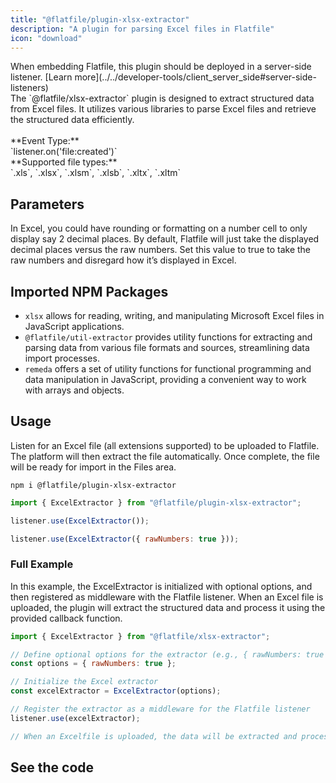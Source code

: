 ```yaml
---
title: "@flatfile/plugin-xlsx-extractor"
description: "A plugin for parsing Excel files in Flatfile"
icon: "download"
---
```


<Warning>
  When embedding Flatfile, this plugin should be deployed in a server-side
  listener. [Learn
  more](../../developer-tools/client_server_side#server-side-listeners)
</Warning>

<CardGroup cols={1}>
  <Card
    title="@flatfile/plugin-xlsx-extractor"
    icon="download"
  >
    <br />
    The `@flatfile/xlsx-extractor` plugin is designed to extract structured data from Excel files. It utilizes various libraries to parse Excel files and retrieve the structured data efficiently.
    <br/>
    <br/>
    **Event Type:**<br/>`listener.on('file:created')`
    <br/>
    **Supported file types:**<br/>`.xls`, `.xlsx`, `.xlsm`, `.xlsb`, `.xltx`, `.xltm`

  </Card>
</CardGroup>

## Parameters

<ParamField path="rawNumbers" type="boolean">
  In Excel, you could have rounding or formatting on a number cell to only
  display say 2 decimal places. By default, Flatfile will just take the
  displayed decimal places versus the raw numbers. Set this value to true to
  take the raw numbers and disregard how it’s displayed in Excel.
</ParamField>

## Imported NPM Packages

- `xlsx` allows for reading, writing, and manipulating Microsoft Excel files in JavaScript applications.
- `@flatfile/util-extractor` provides utility functions for extracting and parsing data from various file formats and sources, streamlining data import processes.
- `remeda` offers a set of utility functions for functional programming and data manipulation in JavaScript, providing a convenient way to work with arrays and objects.

## Usage

Listen for an Excel file (all extensions supported) to be uploaded to Flatfile. The platform will then extract the file automatically. Once complete, the file will be ready for import in the Files area.

```SSH install
npm i @flatfile/plugin-xlsx-extractor
```

```js import
import { ExcelExtractor } from "@flatfile/plugin-xlsx-extractor";
```

<CodeGroup>

```js listener.js
listener.use(ExcelExtractor());
```

```js additional options
listener.use(ExcelExtractor({ rawNumbers: true }));
```

</CodeGroup>

### Full Example

In this example, the ExcelExtractor is initialized with optional options, and then registered as middleware with the Flatfile listener. When an Excel file is uploaded, the plugin will extract the structured data and process it using the provided callback function.

```javascript
import { ExcelExtractor } from "@flatfile/xlsx-extractor";

// Define optional options for the extractor (e.g., { rawNumbers: true })
const options = { rawNumbers: true };

// Initialize the Excel extractor
const excelExtractor = ExcelExtractor(options);

// Register the extractor as a middleware for the Flatfile listener
listener.use(excelExtractor);

// When an Excelfile is uploaded, the data will be extracted and processed using the provided callback function.
```

## See the code

<CardGroup cols={2}>
  <Card
    title="@flatfile/plugin-xlsx-extractor"
    href="https://github.com/FlatFilers/flatfile-plugins/tree/main/plugins/xlsx-extractor"
    icon="github"
  ></Card>
</CardGroup>

